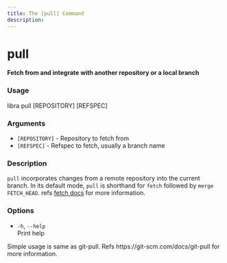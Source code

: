 ```yaml
---
title: The [pull] Command
description:
---
```


# pull

**Fetch from and integrate with another repository or a local branch**

### Usage

libra pull [REPOSITORY] [REFSPEC]

### Arguments

-   `[REPOSITORY]` - Repository to fetch from
-   `[REFSPEC]` - Refspec to fetch, usually a branch name

### Description

`pull` incorporates changes from a remote repository into the current branch. In its default mode, `pull` is shorthand for `fetch` followed by `merge FETCH_HEAD`. refs [fetch docs](../command/fetch) for more information.

### Options

-   `-h`, `--help`  
    Print help

<Note type="note" title="Note">
    Simple usage is same as git-pull. Refs https://git-scm.com/docs/git-pull for
    more information.
</Note>
